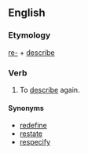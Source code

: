 ==English==

===Etymology===
[[re-]] + [[describe]]

===Verb===
{{en-verb|redescrib}}

# To [[describe]] again.

====Synonyms====

* [[redefine]]
* [[restate]]
* [[respecify]]